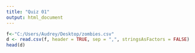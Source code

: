 ```yaml
---
title: "Quiz 01"
output: html_document
---
```


```r
f<-"C:/Users/Audrey/Desktop/zombies.csv"
d <- read.csv(f, header = TRUE, sep = ",", stringsAsFactors = FALSE)
head(d)
```
